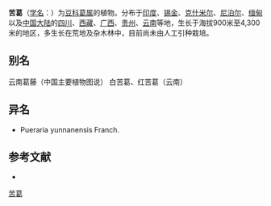 {{Speciesbox
| name = 苦葛
| status = 
| status_system = 
| image = 
| genus = Pueraria
| species = peduncularis
| authority = (Grah. ex Benth.) Benth.
}}

'''苦葛'''（[[学名|学名]]：{{lang|la|''Pueraria peduncularis''}}）为[[豆科|豆科]][[葛属|葛属]]的植物。分布于[[印度|印度]]、[[锡金|锡金]]、[[克什米尔|克什米尔]]、[[尼泊尔|尼泊尔]]、[[缅甸|缅甸]]以及[[中国大陆|中国大陆]]的[[四川|四川]]、[[西藏|西藏]]、[[广西|广西]]、[[贵州|贵州]]、[[云南|云南]]等地，生长于海拔900米至4,300米的地区，多生长在荒地及杂木林中，目前尚未由人工引种栽培。

== 别名 ==
云南葛藤（中国主要植物图说） 白苦葛、红苦葛（云南）

== 异名 ==
* Pueraria yunnanensis Franch.

== 参考文献 ==
<div class="references-small">
* {{cite web| url =http://www.bioinfo.cn/db05/KmzwSpecies.php?action=view&id=16595| title =苦葛| work =《中国高等植物数据库全库》| publisher =中国科学院微生物研究所| author =昆明植物研究所| accessdate =2009-02-25| deadurl =yes| archiveurl =https://web.archive.org/web/20160305081026/http://www.bioinfo.cn/db05/KmzwSpecies.php?action=view&id=16595| archivedate =2016-03-05}}
</div>
{{Taxonbar|from=Q15228177}}

[[Category:葛属|苦葛]]


{{植物小作品}}